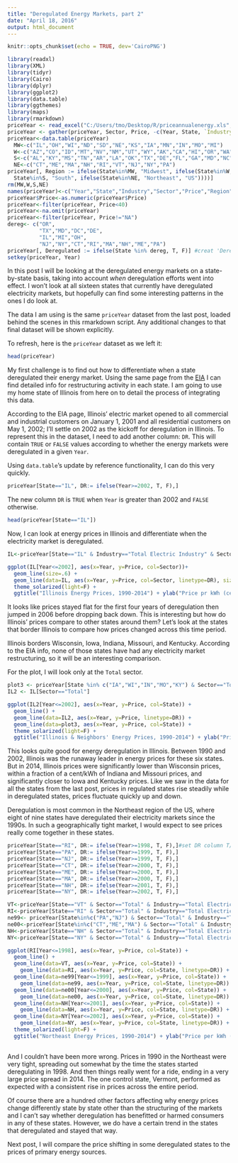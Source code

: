 ```yaml
---
title: "Deregulated Energy Markets, part 2"
date: "April 18, 2016"
output: html_document
---
```


```r
knitr::opts_chunk$set(echo = TRUE, dev='CairoPNG')
```

```r
library(readxl)
library(XML)
library(tidyr)
library(Cairo)
library(dplyr)
library(ggplot2)
library(data.table)
library(ggthemes)
library(maps)
library(rmarkdown)
priceYear <- read_excel("C:/Users/tmo/Desktop/R/priceannualenergy.xls", skip=1)
priceYear <- gather(priceYear, Sector, Price, -c(Year, State, `Industry Sector Category`))
priceYear<-data.table(priceYear)
  MW<-c("IL","OH","WI","ND","SD","NE","KS","IA","MN","IN","MO","MI")
  W<-c("AZ","CO","ID","MT","NV","NM","UT","WY","AK","CA","HI","OR","WA")
  S<-c("AL","KY","MS","TN","AR","LA","OK","TX","DE","FL","GA","MD","NC","SC","VA","WV", "DC")
  NE<-c("CT","ME","MA","NH","RI","VT","NJ","NY","PA")
priceYear[, Region := ifelse(State%in%MW, "Midwest", ifelse(State%in%W, "West", ifelse(
  State%in%S, "South", ifelse(State%in%NE, "Northeast", "US"))))]
rm(MW,W,S,NE)
names(priceYear)<-c("Year","State","Industry","Sector","Price","Region")
priceYear$Price<-as.numeric(priceYear$Price)
priceYear<-filter(priceYear, Price<40)
priceYear<-na.omit(priceYear)
priceYear<-filter(priceYear, Price!="NA")
dereg<- c("OR",
          "TX","MD","DC","DE",
          "IL","MI","OH",
          "NJ","NY","CT","RI","MA","NH","ME","PA")
priceYear[, Deregulated := ifelse(State %in% dereg, T, F)] #creat 'Dereg' column for deregulated states
setkey(priceYear, Year) 
```

In this post I will be looking at the deregulated energy markets on a state-by-state basis, taking into account *when* deregulation efforts went into effect. I won't look at all sixteen states that currently have deregulated electricity markets, but hopefully can find some interesting patterns in the ones I do look at.

The data I am using is the same `priceYear` dataset from the last post, loaded behind the scenes in this rmarkdown script. Any additional changes to that final dataset will be shown explicitly.

To refresh, here is the `priceYear` dataset as we left it:

```r
head(priceYear)
```

My first challenge is to find out how to differentiate when a state deregulated their energy market. Using the same page from the [EIA](http://www.eia.gov/electricity/policies/restructuring/restructure_elect.html) I can find detailed info for restructuring activity in each state. I am going to use my home state of Illinois from here on to detail the process of integrating this data.

According to the EIA page, Illinois' electric market opened to all commercial and industrial customers on January 1, 2001 and all residential customers on May 1, 2002; I'll settle on 2002 as the kickoff for deregulation in Illinois. To represent this in the dataset, I need to add another column: `DR`. This will contain `TRUE` or `FALSE` values according to whether the energy markets were deregulated in a given `Year`.

Using `data.table`'s update by reference functionality, I can do this very quickly.

```r
priceYear[State=="IL", DR:= ifelse(Year>=2002, T, F),]
```
The new column `DR` is `TRUE` when `Year` is greater than 2002 and `FALSE` otherwise.

```r
head(priceYear[State=="IL"])
```
Now, I can look at energy prices in Illinois and differentiate when the electricity market is deregulated.

```r
IL<-priceYear[State=="IL" & Industry=="Total Electric Industry" & Sector != "Transportation" & Sector != "Other"]

ggplot(IL[Year<=2002], aes(x=Year, y=Price, col=Sector))+
  geom_line(size=.6) +
  geom_line(data=IL, aes(x=Year, y=Price, col=Sector, linetype=DR), size=.6) +
  theme_solarized(light=F) +
  ggtitle("Illinois Energy Prices, 1990-2014") + ylab("Price pr kWh (cents)")

```

It looks like prices stayed flat for the first four years of deregulation then jumped in 2006 before dropping back down. This is interesting but how do Illinois' prices compare to other states around them? Let's look at the states that border Illinois to compare how prices changed across this time period.

Illinois borders Wisconsin, Iowa, Indiana, Missouri, and Kentucky. According to the EIA info, none of those states have had any electricity market restructuring, so it will be an interesting comparison.

For the plot, I will look only at the `Total` sector.

```r
plot3 <- priceYear[State %in% c("IA","WI","IN","MO","KY") & Sector=="Total" & Industry=="Total Electric Industry"]
IL2 <- IL[Sector=="Total"]

ggplot(IL2[Year<=2002], aes(x=Year, y=Price, col=State)) +
  geom_line() +
  geom_line(data=IL2, aes(x=Year, y=Price, linetype=DR)) +
  geom_line(data=plot3, aes(x=Year, y=Price, col=State)) +
  theme_solarized(light=F) +
  ggtitle("Illinois & Neighbors' Energy Prices, 1990-2014") + ylab("Price pr kWh (cents)")

```

This looks quite good for energy deregulation in Illinois. Between 1990 and 2002, Illinois was the runaway leader in energy prices for these six states. But in 2014, Illinois prices were significantly lower than Wisconsin prices, within a fraction of a cent/kWh of Indiana and Missouri prices, and significantly closer to Iowa and Kentucky prices. Like we saw in the data for all the states from the last post, prices in regulated states rise steadily while in deregulated states, prices fluctuate quickly up and down.

Deregulation is most common in the Northeast region of the US, where eight of nine states have deregulated their electricity markets since the 1990s. In such a geographically tight market, I would expect to see prices really come together in these states.

```r
priceYear[State=="RI", DR:= ifelse(Year>=1998, T, F),]#set DR column T/F for each state
priceYear[State=="PA", DR:= ifelse(Year>=1999, T, F),] 
priceYear[State=="NJ", DR:= ifelse(Year>=1999, T, F),]
priceYear[State=="CT", DR:= ifelse(Year>=2000, T, F),]
priceYear[State=="ME", DR:= ifelse(Year>=2000, T, F),]
priceYear[State=="MA", DR:= ifelse(Year>=2000, T, F),]
priceYear[State=="NH", DR:= ifelse(Year>=2001, T, F),]
priceYear[State=="NY", DR:= ifelse(Year>=2002, T, F),]

VT<-priceYear[State=="VT" & Sector=="Total" & Industry=="Total Electric Industry"]
RI<-priceYear[State=="RI" & Sector=="Total" & Industry=="Total Electric Industry"]#new data.tables for plot
ne99<- priceYear[State%in%c("PA","NJ") & Sector=="Total" & Industry=="Total Electric Industry"]
ne00<-priceYear[State%in%c("CT","ME","MA") & Sector=="Total" & Industry=="Total Electric Industry"]
NH<-priceYear[State=="NH" & Sector=="Total" & Industry=="Total Electric Industry"]
NY<-priceYear[State=="NY" & Sector=="Total" & Industry=="Total Electric Industry"]

ggplot(RI[Year<=1998], aes(x=Year, y=Price, col=State)) +
  geom_line() +
  geom_line(data=VT, aes(x=Year, y=Price, col=State)) +
    geom_line(data=RI, aes(x=Year, y=Price, col=State, linetype=DR)) +
  geom_line(data=ne99[Year<=1999], aes(x=Year, y=Price, col=State)) +
    geom_line(data=ne99, aes(x=Year, y=Price, col=State, linetype=DR)) +
  geom_line(data=ne00[Year<=2000], aes(x=Year, y=Price, col=State)) +
    geom_line(data=ne00, aes(x=Year, y=Price, col=State, linetype=DR)) +
  geom_line(data=NH[Year<=2001], aes(x=Year, y=Price, col=State)) +
    geom_line(data=NH, aes(x=Year, y=Price, col=State, linetype=DR)) +
  geom_line(data=NY[Year<=2002], aes(x=Year, y=Price, col=State)) +
    geom_line(data=NY, aes(x=Year, y=Price, col=State, linetype=DR)) +
  theme_solarized(light=F) +
  ggtitle("Northeast Energy Prices, 1990-2014") + ylab("Price per kWh (cents)")
  
```

And I couldn't have been more wrong. Prices in 1990 in the Northeast were very tight, spreading out somewhat by the time the states started deregulating in 1998. And then things really went for a ride, ending in a very large price spread in 2014. The one control state, Vermont, performed as expected with a consistent rise in prices across the entire period.

Of course there are a hundred other factors affecting why energy prices change differently state by state other than the structuring of the markets and I can't say whether deregulation has benefitted or harmed consumers in any of these states. However, we do have a certain trend in the states that deregulated and stayed that way.

Next post, I will compare the price shifting in some deregulated states to the prices of primary energy sources.






















